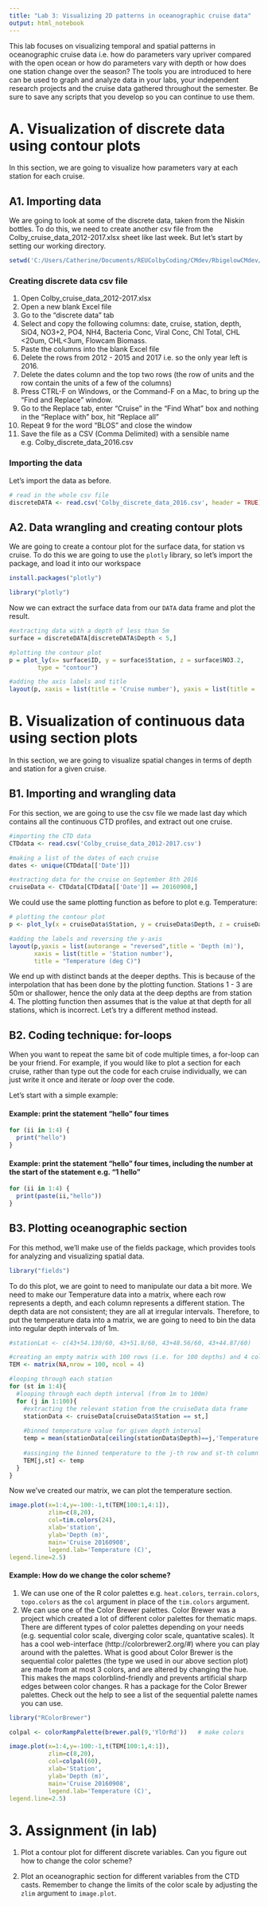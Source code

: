 ```yaml
---
title: "Lab 3: Visualizing 2D patterns in oceanographic cruise data"
output: html_notebook
---
```


This lab focuses on visualizing temporal and spatial patterns in oceanographic cruise data i.e. how do parameters vary upriver compared with the open ocean or how do parameters vary with depth or how does one station change over the season? The tools you are introduced to here can be used to graph and analyze data in your labs, your independent research projects and the cruise data gathered throughout the semester. Be sure to save any scripts that you develop so you can continue to use them.

# A. Visualization of discrete data using contour plots

In this section, we are going to visualize how parameters vary at each station for each cruise.

## A1. Importing data

We are going to look at some of the discrete data, taken from the Niskin bottles. To do this, we need to create another csv file from the Colby_cruise_data_2012-2017.xlsx sheet like last week. But let's start by setting our working directory.

```r
setwd('C:/Users/Catherine/Documents/REUColbyCoding/CMdev/RbigelowCMdev/Lab03_2018')
```

### Creating discrete data csv file

1. Open Colby_cruise_data_2012-2017.xlsx
2. Open a new blank Excel file
2. Go to the "discrete data" tab
3. Select and copy the following columns: date, cruise, station, depth, SiO4,	NO3+2,	PO4,	NH4,	Bacteria Conc,	Viral Conc,	Chl Total,	CHL <20um,	CHL<3um,	Flowcam Biomass.
5. Paste the columns into the blank Excel file
6. Delete the rows from 2012 - 2015 and 2017 i.e. so the only year left is 2016.
7. Delete the dates column and the top two rows (the row of units and the row contain the units of a few of the columns)
8. Press CTRL-F on Windows, or the Command-F on a Mac, to bring up the "Find and Replace" window.
9. Go to the Replace tab, enter "Cruise" in the "Find What" box and nothing in the "Replace with" box, hit "Replace all"
10. Repeat 9 for the word "BLOS" and close the window
11. Save the file as a CSV (Comma Delimited) with a sensible name e.g. Colby_discrete_data_2016.csv

### Importing the data

Let's import the data as before.

```r
# read in the whole csv file
discreteDATA <- read.csv('Colby_discrete_data_2016.csv', header = TRUE)
```

## A2. Data wrangling and creating contour plots

We are going to create a contour plot for the surface data, for station vs cruise. To do this we are going to use the `plotly` library, so let's import the package, and load it into our workspace

```r
install.packages("plotly")

library("plotly")
```

Now we can extract the surface data from our `DATA` data frame and plot the result.

```r
#extracting data with a depth of less than 5m
surface = discreteDATA[discreteDATA$Depth < 5,]

#plotting the contour plot
p = plot_ly(x= surface$ID, y = surface$Station, z = surface$NO3.2, 
        type = "contour")

#adding the axis labels and title
layout(p, xaxis = list(title = 'Cruise number'), yaxis = list(title = 'Station number'), title = "NO3.2 (uM)")
```


# B. Visualization of continuous data using section plots

In this section, we are going to visualize spatial changes in terms of depth and station for a given cruise.

## B1. Importing and wrangling data

For this section, we are going to use the csv file we made last day which contains all the continuous CTD profiles, and extract out one cruise.

```r
#importing the CTD data
CTDdata <- read.csv('Colby_cruise_data_2012-2017.csv')

#making a list of the dates of each cruise
dates <- unique(CTDdata[['Date']])

#extracting data for the cruise on September 8th 2016
cruiseData <- CTDdata[CTDdata[['Date']] == 20160908,]
```

We could use the same plotting function as before to plot e.g. Temperature:

```r
# plotting the contour plot
p <- plot_ly(x = cruiseData$Station, y = cruiseData$Depth, z = cruiseData$Temperature, type = "contour", contours = list(showlines = FALSE))

#adding the labels and reversing the y-axis
layout(p,yaxis = list(autorange = "reversed",title = 'Depth (m)'),
       xaxis = list(title = 'Station number'), 
       title = "Temperature (deg C)")
```

We end up with distinct bands at the deeper depths. This is because of the interpolation that has been done by the plotting function. Stations 1 - 3 are 50m or shallower, hence the only data at the deep depths are from station 4. The plotting function then assumes that is the value at that depth for all stations, which is incorrect. Let's try a different method instead.

## B2. Coding technique: for-loops

When you want to repeat the same bit of code multiple times, a for-loop can be your friend. For example, if you would like to plot a section for each cruise, rather than type out the code for each cruise individually, we can just write it once and iterate or *loop* over the code. 

Let's start with a simple example:

#### Example: print the statement "hello" four times
```r
for (ii in 1:4) {
  print("hello")
}
```

#### Example: print the statement "hello" four times, including the number at the start of the statement e.g. "1 hello"
```r
for (ii in 1:4) {
  print(paste(ii,"hello"))
}
```

## B3. Plotting oceanographic section

For this method, we'll make use of the fields package, which provides tools for analyzing and visualizing spatial data.

```r
library("fields")
```

To do this plot, we are goint to need to manipulate our data a bit more. We need to make our Temperature data into a matrix, where each row represents a depth, and each column represents a different station. The depth data are not consistent; they are all at irregular intervals. Therefore, to put the temperature data into a matrix, we are going to need to bin the data into regular depth intervals of 1m.

```r

#stationLat <- c(43+54.130/60, 43+51.8/60, 43+48.56/60, 43+44.87/60)

#creating an empty matrix with 100 rows (i.e. for 100 depths) and 4 columns (i.e. one for each station)
TEM <- matrix(NA,nrow = 100, ncol = 4)

#looping through each station
for (st in 1:4){
  #looping through each depth interval (from 1m to 100m)
  for (j in 1:100){
    #extracting the relevant station from the cruiseData data frame
    stationData <- cruiseData[cruiseData$Station == st,]
    
    #binned temperature value for given depth interval
    temp = mean(stationData[ceiling(stationData$Depth)==j,'Temperature']) 
    
    #assinging the binned temperature to the j-th row and st-th column of the TEM matrix
    TEM[j,st] <- temp
  }
}
```

Now we've created our matrix, we can plot the temperature section.

```r
image.plot(x=1:4,y=-100:-1,t(TEM[100:1,4:1]),
           zlim=c(8,20),
           col=tim.colors(24),
           xlab='station',
           ylab='Depth (m)',
           main='Cruise 20160908',
           legend.lab='Temperature (C)',
legend.line=2.5)

```

#### Example: How do we change the color scheme?

1. We can use one of the R color palettes e.g. `heat.colors`, `terrain.colors`, `topo.colors` as the `col` argument in place of the `tim.colors` argument. 
2. We can use one of the Color Brewer palettes. Color Brewer was a project which created a lot of different color palettes for thematic maps. There are different types of color palettes depending on your needs (e.g. sequential color scale, diverging color scale, quantative scales). It has a cool web-interface (http://colorbrewer2.org/#) where you can play around with the palettes. What is good about Color Brewer is the sequential color palettes (the type we used in our above section plot) are made from at most 3 colors, and are altered by changing the hue. This makes the maps colorblind-friendly and prevents artificial sharp edges between color changes. R has a package for the Color Brewer palettes. Check out the help to see a list of the sequential palette names you can use.


```r
library("RColorBrewer")
```

```r

colpal <- colorRampPalette(brewer.pal(9,'YlOrRd'))   # make colors

image.plot(x=1:4,y=-100:-1,t(TEM[100:1,4:1]),
           zlim=c(8,20),
           col=colpal(60),
           xlab='Station',
           ylab='Depth (m)',
           main='Cruise 20160908',
           legend.lab='Temperature (C)',
legend.line=2.5)
```


# 3. Assignment (in lab)

1. Plot a contour plot for different discrete variables. Can you figure out how to change the color scheme?

2. Plot an oceanographic section for different variables from the CTD casts. Remember to change the limits of the color scale by adjusting the `zlim` argument to `image.plot`.

